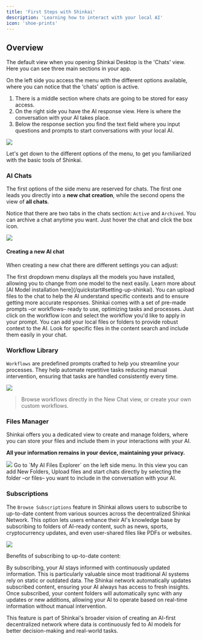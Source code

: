 ```yaml
---
title: 'First Steps with Shinkai'
description: 'Learning how to interact with your local AI'
icon: 'shoe-prints'
---
```


## Overview
The default view when you opening Shinkai Desktop is the 'Chats' view. Here you can see three main sections in your app. 

On the left side you access the menu with the different options available, where you can notice that the 'chats' option is active. 

1. There is a middle section where chats are going to be stored for easy access. 
2. On the right side you have the AI response view. Here is where the conversation with your AI takes place.
3. Below the response section you find the text field where you input questions and prompts to start conversations with your local AI. 

<Frame>
  <img src="/images/overview.jpg" style={{ borderRadius: '0.5rem' }} />
</Frame>

Let's get down to the different options of the menu, to get you familiarized with the basic tools of Shinkai. 

### AI Chats
The first options of the side menu are reserved for chats. The first one leads you directly into a **new chat creation**, while the second opens the view of **all chats**. 

Notice that there are two tabs in the chats section: `Active` and `Archived`. You can archive a chat anytime you want. Just hover the chat and click the box icon. 
<Frame>
  <img src="/images/chat.jpg" style={{ borderRadius: '0.5rem' }} />
</Frame>

#### Creating a new AI chat
When creating a new chat there are different settings you can adjust:

<AccordionGroup>
  <Accordion icon="robot" title="Select your AI model">
    The first dropdown menu displays all the models you have installed, allowing you to change from one model to the next easily. 
    Learn more about [AI Model installation here](/quickstart#setting-up-shinkai). 
  </Accordion>
   <Accordion icon="paperclip" title="Upload a file">
    You can upload files to the chat to help the AI understand specific contexts and to ensure getting more accurate responses.  
  </Accordion>
   <Accordion icon="sitemap" title="Add workflow">
    Shinkai comes with a set of pre-made prompts –or workflows– ready to use, optimizing tasks and processes. Just click on the workflow icon and select the workflow you'd like to apply in your prompt. 
  </Accordion>
   <Accordion icon="box-archive" title="Local AI files">
    You can add your local files or folders to provide robust context to the AI. 
  </Accordion>
   <Accordion icon="file-magnifying-glass" title="AI files content search">
    Look for specific files in the content search and include them easily in your chat.  
  </Accordion>
</AccordionGroup>


### Workflow Library
`Workflows` are predefined prompts crafted to help you streamline your processes. They help automate repetitive tasks reducing manual intervention, ensuring that tasks are handled consistently every time. 
<Frame>
  <img src="/images/workflows.jpg" style={{ borderRadius: '0.5rem' }} />
</Frame>

> Browse workflows directly in the New Chat view, or create your own custom workflows. 

### Files Manager
Shinkai offers you a dedicated view to create and manage folders, where you can store your files and include them in your interactions with your AI. 

**All your information remains in your device, maintaining your privacy.** 
<Frame>
  <img src="/images/file-manager.jpg" style={{ borderRadius: '0.5rem' }} />
</Frame>
Go to `My AI Files Explorer` on the left side menu. In this view you can add New Folders, Upload files and start chats directly by selecting the folder –or files– you want to include in the conversation with your AI. 


### Subscriptions
The `Browse Subscriptions` feature in Shinkai allows users to subscribe to up-to-date content from various sources across the decentralized Shinkai Network. 
This option lets users enhance their AI's knowledge base by subscribing to folders of AI-ready content, such as news, sports, cryptocurrency updates, and even user-shared files like PDFs or websites.
<Frame>
  <img src="/images/subscriptions.jpg" style={{ borderRadius: '0.5rem' }} />
</Frame>

Benefits of subscribing to up-to-date content:

<AccordionGroup>
<Accordion title="Access to Dynamic Data">
By subscribing, your AI stays informed with continuously updated information. This is particularly valuable since most traditional AI systems rely on static or outdated data. The Shinkai network automatically updates subscribed content, ensuring your AI always has access to fresh insights.
</Accordion>
<Accordion title="Hands-Free Updates">
 Once subscribed, your content folders will automatically sync with any updates or new additions, allowing your AI to operate based on real-time information without manual intervention.
</Accordion>
</AccordionGroup>

This feature is part of Shinkai's broader vision of creating an AI-first decentralized network where data is continuously fed to AI models for better decision-making and real-world tasks.
